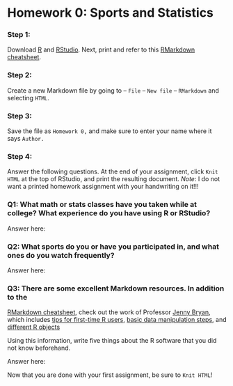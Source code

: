 # Homework 0: Sports and Statistics

### Step 1: 

Download [R](https://cran.r-project.org/) and [RStudio](https://www.rstudio.com/products/RStudio/#Desktop). Next, print and refer to this 
[RMarkdown cheatsheet](http://shiny.rstudio.com/articles/rm-cheatsheet.html). 

### Step 2: 

Create a new Markdown file by going to -- `File` -- `New file` -- `RMarkdown` and selecting `HTML`.

### Step 3: 

Save the file as `Homework 0,` and make sure to enter your name where it says `Author.`

### Step 4: 

Answer the following questions. At the end of your assignment, click `Knit HTML` at the top of RStudio, and print the resulting document. *Note*: I do not want a printed homework assignment with your handwriting on it!!!


### Q1: What math or stats classes have you taken while at college?  What experience do you have using R or RStudio?

Answer here:


### Q2: What sports do you or have you participated in, and what ones do you watch frequently?

Answer here:


### Q3: There are some excellent Markdown resources. In addition to the 
[RMarkdown cheatsheet](http://shiny.rstudio.com/articles/rm-cheatsheet.html), check out the work of Professor [Jenny Bryan](https://stat545-ubc.github.io/index.html), which includes [tips for first-time R users](https://stat545-ubc.github.io/block002_hello-r-workspace-wd-project.html), [basic data manipulation steps](https://stat545-ubc.github.io/block006_care-feeding-data.html), and [different R objects](https://stat545-ubc.github.io/block004_basic-r-objects.html)

Using this information, write five things about the R software that you did not know beforehand. 

Answer here:


Now that you are done with your first assignment, be sure to `Knit HTML`!


